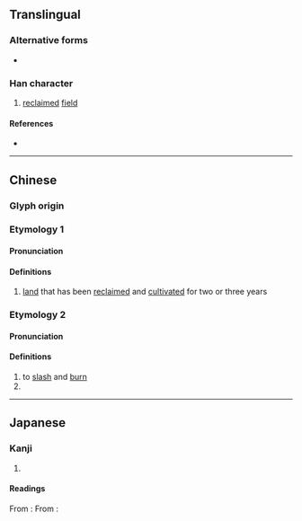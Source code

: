 {{also|畭|畲}}
{{character info}}
==Translingual==

===Alternative forms===
* {{l|mul|𤰩}}

===Han character===
{{Han char|rn=102|rad=田|as=07|sn=12|four=68094|canj=OMDW|ids=⿱余田}}

# [[reclaim]]ed [[field]]

====References====
* {{Han ref|kx=0763.120|dkj=21860|dj=1173.010|hdz=42543.020|uh=756C|ud=30060|bh=DAAE|bd=55982}}

----

==Chinese==
{{zh-forms}}

===Glyph origin===
{{Han etym}}

===Etymology 1===

====Pronunciation====
{{zh-pron
|m=yú
|c=jyu4
|mc=y
|oc=y
|cat=
}}

====Definitions====
{{zh-hanzi}}

# {{lb|zh|literary}} [[land]] that has been [[reclaim]]ed and [[cultivate|cultivated]] for two or three years

===Etymology 2===

====Pronunciation====
{{zh-pron
|m=shē
|c=se4,se1
|md=siă
|mn=ml:sia
|mc=y
|oc=y
|cat=
}}

====Definitions====
{{zh-hanzi}}

# to [[slash]] and [[burn]]
# {{zh-alt-form|畲|She people}}

----

==Japanese==

===Kanji===
{{ja-kanji|grade=|rs=田07}}

# {{rfdef|ja|sort=田07}}

====Readings====
From {{w|Middle Chinese}} {{ltc-l|畬}}:
{{ja-readings
|goon=よ
|kanon=よ
|kun=あらた-
}}
From {{w|Mandarin Chinese|Mandarin}} {{m|zh|畬|tr=shē}}:
{{ja-readings
|kanyoon=しゃ
|kun=やきた-
}}